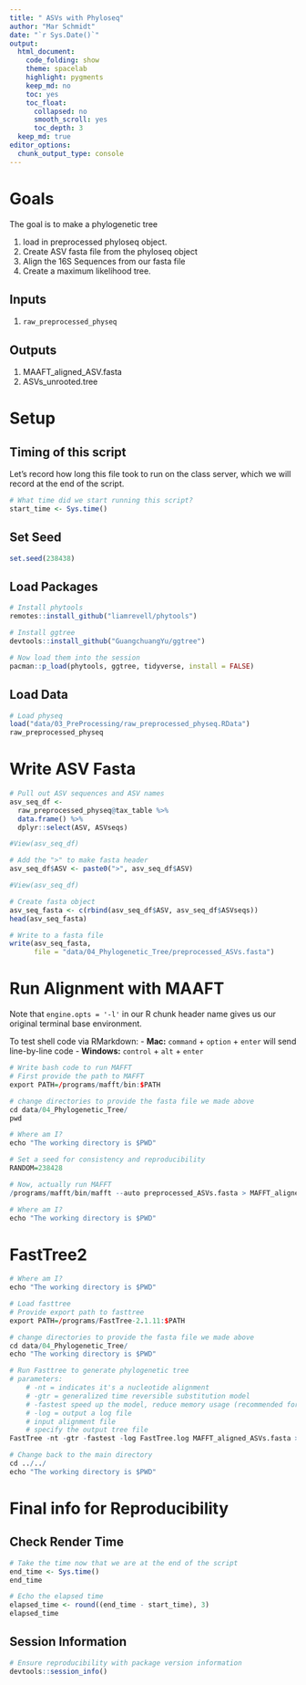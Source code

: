 ```yaml
---
title: " ASVs with Phyloseq"
author: "Mar Schmidt"
date: "`r Sys.Date()`"
output:
  html_document: 
    code_folding: show
    theme: spacelab
    highlight: pygments
    keep_md: no
    toc: yes
    toc_float:
      collapsed: no
      smooth_scroll: yes
      toc_depth: 3
  keep_md: true  
editor_options: 
  chunk_output_type: console
---
```



# Goals 

The goal is to make a phylogenetic tree 

1. load in preprocessed phyloseq object. 
2. Create ASV fasta file from the phyloseq object
3. Align the 16S Sequences from our fasta file 
4. Create a maximum likelihood tree. 

## Inputs 
1. `raw_preprocessed_physeq`

## Outputs 
1. MAAFT_aligned_ASV.fasta
2. ASVs_unrooted.tree


# Setup 

## Timing of this script

Let's record how long this file took to run on the class server, which we will record at the end of the script. 

```r
# What time did we start running this script? 
start_time <- Sys.time()
```

## Set Seed 
```r
set.seed(238438)
```

## Load Packages 
```r
# Install phytools
remotes::install_github("liamrevell/phytools")

# Install ggtree
devtools::install_github("GuangchuangYu/ggtree")

# Now load them into the session 
pacman::p_load(phytools, ggtree, tidyverse, install = FALSE)
```

## Load Data 

```r
# Load physeq 
load("data/03_PreProcessing/raw_preprocessed_physeq.RData")
raw_preprocessed_physeq
```

# Write ASV Fasta 

```r
# Pull out ASV sequences and ASV names
asv_seq_df <- 
  raw_preprocessed_physeq@tax_table %>% 
  data.frame() %>% 
  dplyr::select(ASV, ASVseqs)

#View(asv_seq_df)

# Add the ">" to make fasta header
asv_seq_df$ASV <- paste0(">", asv_seq_df$ASV)

#View(asv_seq_df)

# Create fasta object
asv_seq_fasta <- c(rbind(asv_seq_df$ASV, asv_seq_df$ASVseqs))
head(asv_seq_fasta)

# Write to a fasta file 
write(asv_seq_fasta, 
      file = "data/04_Phylogenetic_Tree/preprocessed_ASVs.fasta")

```


# Run Alignment with MAAFT 

Note that `engine.opts = '-l'` in our R chunk header name gives us our original terminal base environment. 


To test shell code via RMarkdown: 
- **Mac:** `command` + `option` + `enter` will send line-by-line code 
- **Windows:** `control` + `alt` + `enter`


```r
# Write bash code to run MAFFT
# First provide the path to MAFFT
export PATH=/programs/mafft/bin:$PATH

# change directories to provide the fasta file we made above 
cd data/04_Phylogenetic_Tree/
pwd

# Where am I? 
echo "The working directory is $PWD"

# Set a seed for consistency and reproducibility 
RANDOM=238428

# Now, actually run MAFFT
/programs/mafft/bin/mafft --auto preprocessed_ASVs.fasta > MAFFT_aligned_ASVs.fasta

# Where am I? 
echo "The working directory is $PWD"
```

# FastTree2

```r
# Where am I? 
echo "The working directory is $PWD"

# Load fasttree 
# Provide export path to fasttree 
export PATH=/programs/FastTree-2.1.11:$PATH

# change directories to provide the fasta file we made above 
cd data/04_Phylogenetic_Tree/
echo "The working directory is $PWD"

# Run Fasttree to generate phylogenetic tree 
# parameters: 
    # -nt = indicates it's a nucleotide alignment
    # -gtr = generalized time reversible substitution model 
    # -fastest speed up the model, reduce memory usage (recommended for datasets that have >50,000)
    # -log = output a log file 
    # input alignment file 
    # specify the output tree file 
FastTree -nt -gtr -fastest -log FastTree.log MAFFT_aligned_ASVs.fasta > ASVs_unrooted.tree

# Change back to the main directory 
cd ../../
echo "The working directory is $PWD"
```


# Final info for Reproducibility 

## Check Render Time
```r
# Take the time now that we are at the end of the script
end_time <- Sys.time()
end_time 

# Echo the elapsed time
elapsed_time <- round((end_time - start_time), 3)
elapsed_time
```

## Session Information

```r
# Ensure reproducibility with package version information
devtools::session_info()
```
